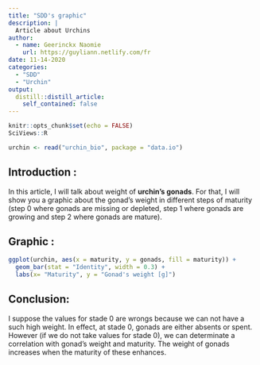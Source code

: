 ```yaml
---
title: "SDD's graphic"
description: |
  Article about Urchins
author:
  - name: Geerinckx Naomie
    url: https://guyliann.netlify.com/fr
date: 11-14-2020
categories:
  - "SDD"
  - "Urchin"
output:
  distill::distill_article:
    self_contained: false
---
```


```r
knitr::opts_chunk$set(echo = FALSE)
SciViews::R
```

```r
urchin <- read("urchin_bio", package = "data.io")
```

## Introduction :

In this article, I will talk about weight of **urchin's gonads**. For that, I will show you a graphic about the gonad's weight in different steps of maturity (step 0 where gonads are missing or depleted, step 1 where gonads are growing and step 2 where gonads are mature).

## Graphic : 

```r

ggplot(urchin, aes(x = maturity, y = gonads, fill = maturity)) +
  geom_bar(stat = "Identity", width = 0.3) +
  labs(x= "Maturity", y = "Gonad's weight [g]")
```

## Conclusion:

I suppose the values for stade 0 are wrongs because we can not have a such high weight. In effect, at stade 0, gonads are either absents or spent. However (if we do not take values for stade 0), we can determinate a correlation with gonad's weight and maturity. The weight of gonads increases when the maturity of these enhances. 


